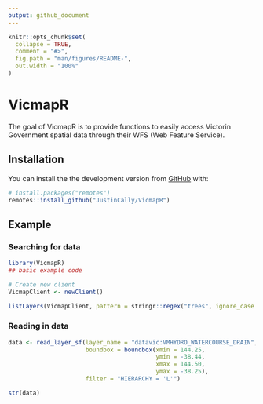 ```yaml
---
output: github_document
---
```


<!-- README.md is generated from README.Rmd. Please edit that file -->

```r
knitr::opts_chunk$set(
  collapse = TRUE,
  comment = "#>",
  fig.path = "man/figures/README-",
  out.width = "100%"
)
```

# VicmapR

<!-- badges: start -->
<!-- badges: end -->

The goal of VicmapR is to provide functions to easily access Victorin Government spatial data through their WFS (Web Feature Service).

## Installation

You can install the the development version from [GitHub](https://github.com/) with:

``` r
# install.packages("remotes")
remotes::install_github("JustinCally/VicmapR")
```
## Example

### Searching for data

```r
library(VicmapR)
## basic example code

# Create new client
VicmapClient <- newClient()

listLayers(VicmapClient, pattern = stringr::regex("trees", ignore_case = T))
```

### Reading in data

```r
data <- read_layer_sf(layer_name = "datavic:VMHYDRO_WATERCOURSE_DRAIN",
                      boundbox = boundbox(xmin = 144.25, 
                                          ymin = -38.44, 
                                          xmax = 144.50,  
                                          ymax = -38.25),  
                      filter = "HIERARCHY = 'L'")

str(data)
```

